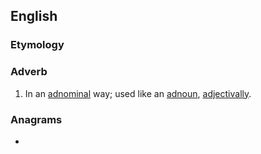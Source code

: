 ==English==

===Etymology===
{{suffix|en|adnominal|ly}}

===Adverb===
{{en-adv|-}}

# In an [[adnominal]] way; used like an [[adnoun]], [[adjectivally]].

===Anagrams===
* {{anagrams|en|a=aadillmnnoy|Madonna lily}}